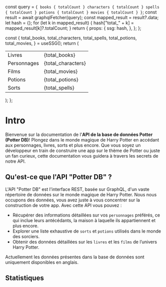 


  const query = `
    {
      books {
        totalCount
      }
      characters {
        totalCount
      }
      spells {
        totalCount
      }
      potions {
        totalCount
      }
      movies {
        totalCount
      }
    }
  `;
  const result = await graphqlFetcher(query);
  const mapped_result = result?.data;
  let hash = {};
  for (let k in mapped_result) {
    hash["total_" + k] = mapped_result[k]?.totalCount;
  }
  return {
    props: {
      ssg: hash,
    },
  };
};

  const {
    total_books,
    total_characters,
    total_spells,
    total_potions,
    total_movies,
  } = useSSG();
  return (
    <table>
      <tbody>
        <tr>
          <td>Livres</td>
          <td>{total_books}</td>
        </tr>
        <tr>
          <td>Personnages</td>
          <td>{total_characters}</td>
        </tr>
        <tr>
          <td>Films</td>
          <td>{total_movies}</td>
        </tr>
        <tr>
          <td>Potions</td>
          <td>{total_potions}</td>
        </tr>
        <tr>
          <td>Sorts</td>
          <td>{total_spells}</td>
        </tr>
      </tbody>
    </table>
  );
};

# Intro

Bienvenue sur la documentation de l'**API de la base de données Potter (Potter DB)**!
Plongez dans le monde magique de Harry Potter en accédant aux personnages, livres, sorts et plus encore.
Que vous soyez un développeur en train de construire une app sur le thème de Potter ou juste un fan curieux, cette documentation vous guidera à travers les secrets de notre API.

## Qu'est-ce que l'API "Potter DB" ?

L'API "Potter DB" est l'interface REST, basée sur GraphQL, d'un vaste répertoire de données sur le monde magique de Harry Potter. Nous nous occupons des données, vous avez juste à vous concentrer sur la construction de votre app. Avec cette API vous pouvez :
- Récupérer des informations détaillées sur vos `personnages` préférés, ce qui inclue leurs antécédants, la maison à laquelle ils appartiennent et plus encore.
- Explorer une liste exhaustive de `sorts` et `potions` utilisés dans le monde des sorciers.
- Obtenir des données détaillées sur les `livres` et les `films` de l’univers Harry Potter.

<Callout type="info" emoji="ℹ️">
  Actuellement les données présentes dans la base de données sont uniquement disponibles en anglais.
</Callout>

## Statistiques
<Stats />
